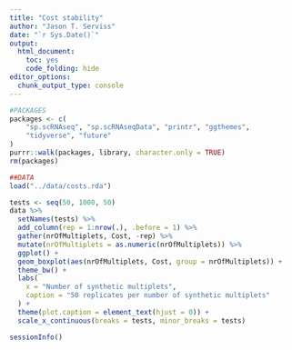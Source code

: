 ```yaml
---
title: "Cost stability"
author: "Jason T. Serviss"
date: "`r Sys.Date()`"
output:
  html_document:
    toc: yes
    code_folding: hide
editor_options: 
  chunk_output_type: console
---
```


```r
#PACKAGES
packages <- c(
    "sp.scRNAseq", "sp.scRNAseqData", "printr", "ggthemes",
    "tidyverse", "future"
)
purrr::walk(packages, library, character.only = TRUE)
rm(packages)

##DATA
load("../data/costs.rda")
```


```r
tests <- seq(50, 1000, 50)
data %>%
  setNames(tests) %>%
  add_column(rep = 1:nrow(.), .before = 1) %>%
  gather(nrOfMultiplets, Cost, -rep) %>%
  mutate(nrOfMultiplets = as.numeric(nrOfMultiplets)) %>%
  ggplot() +
  geom_boxplot(aes(nrOfMultiplets, Cost, group = nrOfMultiplets)) +
  theme_bw() +
  labs(
    x = "Number of synthetic multiplets",
    caption = "50 replicates per number of synthetic multiplets"
  ) + 
  theme(plot.caption = element_text(hjust = 0)) +
  scale_x_continuous(breaks = tests, minor_breaks = tests)
```

```r
sessionInfo()
```

